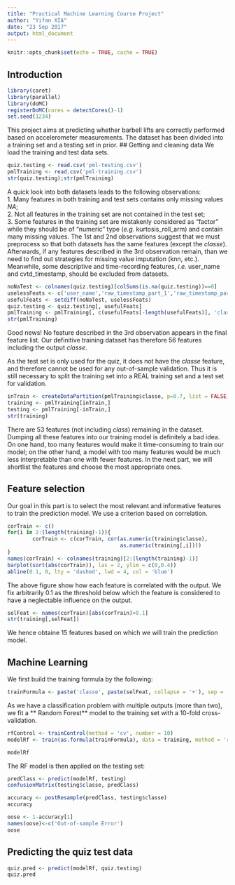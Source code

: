 ```yaml
---
title: "Practical Machine Learning Course Project"
author: "Yifan XIA"
date: "23 Sep 2017"
output: html_document
---
```


```r
knitr::opts_chunk$set(echo = TRUE, cache = TRUE)
```

## Introduction
```r
library(caret)
library(parallel)
library(doMC)
registerDoMC(cores = detectCores()-1)
set.seed(1234)
```
This project aims at predicting whether barbell lifts are correctly performed based on accelerometer measurements. The dataset has been divided into a training set and a testing set in prior.
## Getting and cleaning data
We load the training and test data sets.
```r
quiz.testing <- read.csv('pml-testing.csv')
pmlTraining <- read.csv('pml-training.csv')
str(quiz.testing);str(pmlTraining)
```
A quick look into both datasets leads to the following observations:  
1. Many features in both training and test sets contains only missing values *NA*;  
2. Not all features in the training set are not contained in the test set;  
3. Some features in the training set are mistakenly considered as "factor" while they should be of "numeric" type (*e.g.* kurtosis_roll_arm) and contain many missing values. 
The 1st and 2nd observations suggest that we must preprocess so that both datasets has the same features (except the *classe*). Afterwards, if any features described in the 3rd observation remain, than we need to find out strategies for missing value imputation (knn, etc.). Meanwhile, some descriptive and time-recording features, *i.e.* user_name and cvtd_timestamp, should be excluded from datasets.

```r
noNaTest <- colnames(quiz.testing)[colSums(is.na(quiz.testing))==0]
uselessFeats <- c('user_name','raw_timestamp_part_1','raw_timestamp_part_2','cvtd_timestamp','X','new_window','num_window')
usefulFeats <- setdiff(noNaTest, uselessFeats)
quiz.testing <- quiz.testing[, usefulFeats]
pmlTraining <- pmlTraining[, c(usefulFeats[-length(usefulFeats)], 'classe')]
str(pmlTraining)
```
Good news! No feature described in the 3rd observation appears in the final feature list. Our definitive training dataset has therefore 56 features including the output *classe*.

As the test set is only used for the quiz, it does not have the *classe* feature, and therefore cannot be used for any out-of-sample validation. Thus it is still necessary to split the training set into a REAL training set and a test set for validation.
```r
inTrain <- createDataPartition(pmlTraining$classe, p=0.7, list = FALSE)
training <- pmlTraining[inTrain,]
testing <- pmlTraining[-inTrain,]
str(training)
```
There are 53 features (not including *class*) remaining in the dataset. Dumping all these features into our training model is definitely a bad idea. On one hand, too many features would make it time-consuming to train our model; on the other hand, a model with too many features would be much less interpretable than one with fewer features. In the next part, we will shortlist the features and choose the most appropriate ones.

## Feature selection
Our goal in this part is to select the most relevant and informative features to train the prediction model. We use a criterion based on correlation. 
```r
corTrain <- c()
for(i in 2:(length(training)-1)){
        corTrain <- c(corTrain, cor(as.numeric(training$classe),
                                    as.numeric(training[,i])))
}
names(corTrain) <- colnames(training)[2:(length(training)-1)]
barplot(sort(abs(corTrain)), las = 2, ylim = c(0,0.4))
abline(0.1, 0, lty = 'dashed', lwd = 4, col = 'blue')
```

The above figure show how each feature is correlated with the output. We fix arbitrarily 0.1 as the threshold below which the feature is considered to have a neglectable influence on the output.
```r
selFeat <- names(corTrain)[abs(corTrain)>0.1]
str(training[,selFeat])
```
We hence obtaine 15 features based on which we will train the prediction model.

## Machine Learning
We first build the training formula by the following:
```r
trainFormula <- paste('classe', paste(selFeat, collapse = '+'), sep = '~')
```
As we have a classification problem with multiple outputs (more than two), we fit a ** Random Forest** model to the training set with a 10-fold cross-validation.
```r
rfControl <- trainControl(method = 'cv', number = 10)
modelRf <- train(as.formula(trainFormula), data = training, method = 'rf', ntree = 500, trControl = rfControl)
```
```r
modelRf
```

The RF model is then applied on the testing set:
```r
predClass <- predict(modelRf, testing)
confusionMatrix(testing$classe, predClass)
```
```r
accuracy <- postResample(predClass, testing$classe)
accuracy
```
```r
oose <- 1-accuracy[1]
names(oose)<-c('Out-of-sample Error')
oose
```

## Predicting the quiz test data
```r
quiz.pred <- predict(modelRf, quiz.testing)
quiz.pred
```
